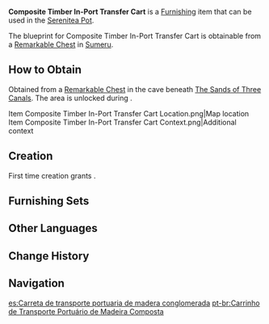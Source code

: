 {{Furnishing Infobox
|id             = 371131
|image          = Item Composite Timber In-Port Transfer Cart.png
|category       = Courtyard
|subcategory    = Large Ornament
|quality        = 3
|adeptal_energy = 60
|load           = 115
|reduced_load   = 83
|description    = A large cart often seen in [[Port Ormos]]. It has a wide base and an exceptional loading capacity. Only a few of these carts are needed to carry a common cargo ship's entire load. Unfortunately, the diameter of their wheels is quite narrow, and they can only move around smoothly on paved roads. Thus, these carts are mostly used for the transfer of goods within Port Ormos and are rarely seen out in the wilderness.
|mention        = 
|blueprint      = Remarkable Chest
|source1        = 
}}
'''Composite Timber In-Port Transfer Cart''' is a [[Furnishing]] item that can be used in the [[Serenitea Pot]].

The blueprint for Composite Timber In-Port Transfer Cart is obtainable from a [[Remarkable Chest]] in [[Sumeru]].

==How to Obtain==
Obtained from a [[Remarkable Chest]] in the cave beneath [[The Sands of Three Canals]]. The area is unlocked during {{Quest|Dune-Entombed Fecundity: Part II}}.
<gallery>
Item Composite Timber In-Port Transfer Cart Location.png|Map location
Item Composite Timber In-Port Transfer Cart Context.png|Additional context
</gallery>

==Creation==
First time creation grants {{Item|Trust|24|x=60}}.
{{Recipe
|type = Creation
|time = 14h
|Karmaphala Wood = 12
|sort = Karmaphala Wood
}}

==Furnishing Sets==
{{Craft Usage}}

==Other Languages==
{{Other Languages
|en      = Composite Timber In-Port Transfer Cart
|zhs     = 复合木材港内转运货车
|zhs_rm  = Fùhé Mùcái Gǎngnèi Zhuǎnyùn Huòchē
|zht     = 複合木材港內轉運貨車
|zht_rm  = Fùhé Mùcái Gǎngnèi Zhuǎnyùn Huòchē
|zh_tl   = 
|ja      = 複合材の港内積替用貨物車
|ja_rm   = Fukugou-zai no Kounai Sekitaiyou Kamotsusha{{Assumed}}
|ja_tl   = 
|ko      = 복합 목재 항내 운송 화물차
|ko_tl   = Compound Timber In-Harbor Transportation Truck
|es      = Carreta de transporte portuaria de madera conglomerada
|es_tl   = Conglomerate Wood Port Transport Cart 
|fr      = Chariot de transfert en bois composite
|fr_tl   = Composite Wood Transfer Cart
|ru      = Портовая повозка из композитной древесины
|ru_tl   = Composite Timber Port Cart
|th      = รถขนสินค้าไม้ผสมภายในท่าเรือ
|th_rm   = 
|th_tl   = 
|vi      = Xe Hàng Trong Cảng Gỗ Hỗn Hợp
|vi_tl   = 
|de      = Hafentransportwagen aus Kompositholz
|de_tl   = 
|id      = Truk Angkut Kayu Pelabuhan Komposit
|id_tl   = Composite Timber Port Transport Truck
|pt      = Carrinho de Transporte Portuário de Madeira Composta
|pt_tl   = 
|tr      = Liman Nakliyesi Kompozit El Arabası
|tr_tl   = 
|it      = Carretto per trasporti portuali in legno composito
|it_tl   = Composite Timber Cart for Port Transfers
}}

==Change History==
{{Change History|3.4}}

==Navigation==
{{Furnishing Navbox|exterior}}

[[es:Carreta de transporte portuaria de madera conglomerada]]
[[pt-br:Carrinho de Transporte Portuário de Madeira Composta]]